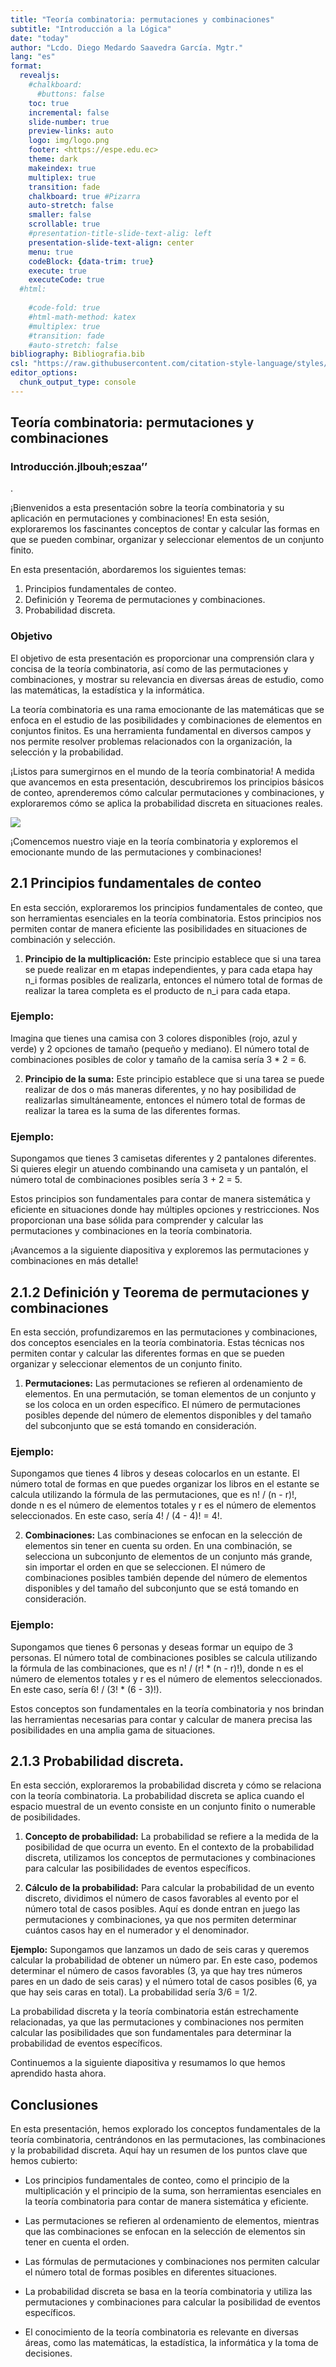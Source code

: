 ```yaml
---
title: "Teoría combinatoria: permutaciones y combinaciones"
subtitle: "Introducción a la Lógica"
date: "today"
author: "Lcdo. Diego Medardo Saavedra García. Mgtr."
lang: "es"
format:
  revealjs:
    #chalkboard: 
      #buttons: false
    toc: true
    incremental: false
    slide-number: true
    preview-links: auto
    logo: img/logo.png
    footer: <https://espe.edu.ec>
    theme: dark
    makeindex: true
    multiplex: true
    transition: fade
    chalkboard: true #Pizarra
    auto-stretch: false
    smaller: false
    scrollable: true
    #presentation-title-slide-text-alig: left
    presentation-slide-text-align: center
    menu: true
    codeBlock: {data-trim: true}
    execute: true
    executeCode: true
  #html: 
    
    #code-fold: true
    #html-math-method: katex
    #multiplex: true
    #transition: fade
    #auto-stretch: false
bibliography: Bibliografia.bib
csl: "https://raw.githubusercontent.com/citation-style-language/styles/master/apa.csl"
editor_options: 
  chunk_output_type: console
---
```


## Teoría combinatoria: permutaciones y combinaciones

### Introducción.jlbouh;eszaa''

.

¡Bienvenidos a esta presentación sobre la teoría combinatoria y su aplicación en permutaciones y combinaciones! En esta sesión, exploraremos los fascinantes conceptos de contar y calcular las formas en que se pueden combinar, organizar y seleccionar elementos de un conjunto finito.

En esta presentación, abordaremos los siguientes temas:

1.  Principios fundamentales de conteo.
2.  Definición y Teorema de permutaciones y combinaciones.
3.  Probabilidad discreta.

### Objetivo

El objetivo de esta presentación es proporcionar una comprensión clara y concisa de la teoría combinatoria, así como de las permutaciones y combinaciones, y mostrar su relevancia en diversas áreas de estudio, como las matemáticas, la estadística y la informática.

La teoría combinatoria es una rama emocionante de las matemáticas que se enfoca en el estudio de las posibilidades y combinaciones de elementos en conjuntos finitos. Es una herramienta fundamental en diversos campos y nos permite resolver problemas relacionados con la organización, la selección y la probabilidad.

¡Listos para sumergirnos en el mundo de la teoría combinatoria! A medida que avancemos en esta presentación, descubriremos los principios básicos de conteo, aprenderemos cómo calcular permutaciones y combinaciones, y exploraremos cómo se aplica la probabilidad discreta en situaciones reales.

![](images/123-3747156821.jpg){fig-align="center"}

¡Comencemos nuestro viaje en la teoría combinatoria y exploremos el emocionante mundo de las permutaciones y combinaciones!

## 2.1 Principios fundamentales de conteo

En esta sección, exploraremos los principios fundamentales de conteo, que son herramientas esenciales en la teoría combinatoria. Estos principios nos permiten contar de manera eficiente las posibilidades en situaciones de combinación y selección.

1.  **Principio de la multiplicación:** Este principio establece que si una tarea se puede realizar en m etapas independientes, y para cada etapa hay n_i formas posibles de realizarla, entonces el número total de formas de realizar la tarea completa es el producto de n_i para cada etapa.

### Ejemplo:

Imagina que tienes una camisa con 3 colores disponibles (rojo, azul y verde) y 2 opciones de tamaño (pequeño y mediano). El número total de combinaciones posibles de color y tamaño de la camisa sería 3 \* 2 = 6.

2.  **Principio de la suma:** Este principio establece que si una tarea se puede realizar de dos o más maneras diferentes, y no hay posibilidad de realizarlas simultáneamente, entonces el número total de formas de realizar la tarea es la suma de las diferentes formas.

### Ejemplo:

Supongamos que tienes 3 camisetas diferentes y 2 pantalones diferentes. Si quieres elegir un atuendo combinando una camiseta y un pantalón, el número total de combinaciones posibles sería 3 + 2 = 5.

Estos principios son fundamentales para contar de manera sistemática y eficiente en situaciones donde hay múltiples opciones y restricciones. Nos proporcionan una base sólida para comprender y calcular las permutaciones y combinaciones en la teoría combinatoria.

¡Avancemos a la siguiente diapositiva y exploremos las permutaciones y combinaciones en más detalle!

## 2.1.2 Definición y Teorema de permutaciones y combinaciones

En esta sección, profundizaremos en las permutaciones y combinaciones, dos conceptos esenciales en la teoría combinatoria. Estas técnicas nos permiten contar y calcular las diferentes formas en que se pueden organizar y seleccionar elementos de un conjunto finito.

1.  **Permutaciones:** Las permutaciones se refieren al ordenamiento de elementos. En una permutación, se toman elementos de un conjunto y se los coloca en un orden específico. El número de permutaciones posibles depende del número de elementos disponibles y del tamaño del subconjunto que se está tomando en consideración.

### Ejemplo:

Supongamos que tienes 4 libros y deseas colocarlos en un estante. El número total de formas en que puedes organizar los libros en el estante se calcula utilizando la fórmula de las permutaciones, que es n! / (n - r)!, donde n es el número de elementos totales y r es el número de elementos seleccionados. En este caso, sería 4! / (4 - 4)! = 4!.

2.  **Combinaciones:** Las combinaciones se enfocan en la selección de elementos sin tener en cuenta su orden. En una combinación, se selecciona un subconjunto de elementos de un conjunto más grande, sin importar el orden en que se seleccionen. El número de combinaciones posibles también depende del número de elementos disponibles y del tamaño del subconjunto que se está tomando en consideración.

### Ejemplo:

Supongamos que tienes 6 personas y deseas formar un equipo de 3 personas. El número total de combinaciones posibles se calcula utilizando la fórmula de las combinaciones, que es n! / (r! \* (n - r)!), donde n es el número de elementos totales y r es el número de elementos seleccionados. En este caso, sería 6! / (3! \* (6 - 3)!).

Estos conceptos son fundamentales en la teoría combinatoria y nos brindan las herramientas necesarias para contar y calcular de manera precisa las posibilidades en una amplia gama de situaciones.

## 2.1.3 Probabilidad discreta.

En esta sección, exploraremos la probabilidad discreta y cómo se relaciona con la teoría combinatoria. La probabilidad discreta se aplica cuando el espacio muestral de un evento consiste en un conjunto finito o numerable de posibilidades.

1.  **Concepto de probabilidad:** La probabilidad se refiere a la medida de la posibilidad de que ocurra un evento. En el contexto de la probabilidad discreta, utilizamos los conceptos de permutaciones y combinaciones para calcular las posibilidades de eventos específicos.

2.  **Cálculo de la probabilidad:** Para calcular la probabilidad de un evento discreto, dividimos el número de casos favorables al evento por el número total de casos posibles. Aquí es donde entran en juego las permutaciones y combinaciones, ya que nos permiten determinar cuántos casos hay en el numerador y el denominador.

**Ejemplo:** Supongamos que lanzamos un dado de seis caras y queremos calcular la probabilidad de obtener un número par. En este caso, podemos determinar el número de casos favorables (3, ya que hay tres números pares en un dado de seis caras) y el número total de casos posibles (6, ya que hay seis caras en total). La probabilidad sería 3/6 = 1/2.

La probabilidad discreta y la teoría combinatoria están estrechamente relacionadas, ya que las permutaciones y combinaciones nos permiten calcular las posibilidades que son fundamentales para determinar la probabilidad de eventos específicos.

Continuemos a la siguiente diapositiva y resumamos lo que hemos aprendido hasta ahora.

## Conclusiones

En esta presentación, hemos explorado los conceptos fundamentales de la teoría combinatoria, centrándonos en las permutaciones, las combinaciones y la probabilidad discreta. Aquí hay un resumen de los puntos clave que hemos cubierto:

-   Los principios fundamentales de conteo, como el principio de la multiplicación y el principio de la suma, son herramientas esenciales en la teoría combinatoria para contar de manera sistemática y eficiente.

-   Las permutaciones se refieren al ordenamiento de elementos, mientras que las combinaciones se enfocan en la selección de elementos sin tener en cuenta el orden.

-   Las fórmulas de permutaciones y combinaciones nos permiten calcular el número total de formas posibles en diferentes situaciones.

-   La probabilidad discreta se basa en la teoría combinatoria y utiliza las permutaciones y combinaciones para calcular la posibilidad de eventos específicos.

-   El conocimiento de la teoría combinatoria es relevante en diversas áreas, como las matemáticas, la estadística, la informática y la toma de decisiones.
